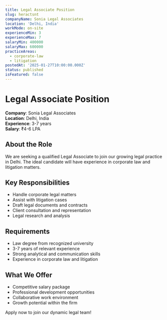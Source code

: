 ```yaml
---
title: Legal Associate Position
slug: heractsnt
companyName: Sonia Legal Associates
location: 'Delhi, India'
workMode: on-site
experienceMin: 3
experienceMax: 7
salaryMin: 400000
salaryMax: 600000
practiceAreas:
  - corporate-law
  - litigation
postedAt: '2025-01-27T10:00:00.000Z'
status: published
isFeatured: false
---
```

# Legal Associate Position

**Company**: Sonia Legal Associates  
**Location**: Delhi, India  
**Experience**: 3-7 years  
**Salary**: ₹4-6 LPA  

## About the Role

We are seeking a qualified Legal Associate to join our growing legal practice in Delhi. The ideal candidate will have experience in corporate law and litigation matters.

## Key Responsibilities

- Handle corporate legal matters
- Assist with litigation cases
- Draft legal documents and contracts
- Client consultation and representation
- Legal research and analysis

## Requirements

- Law degree from recognized university
- 3-7 years of relevant experience
- Strong analytical and communication skills
- Experience in corporate law and litigation

## What We Offer

- Competitive salary package
- Professional development opportunities
- Collaborative work environment
- Growth potential within the firm

Apply now to join our dynamic legal team!
